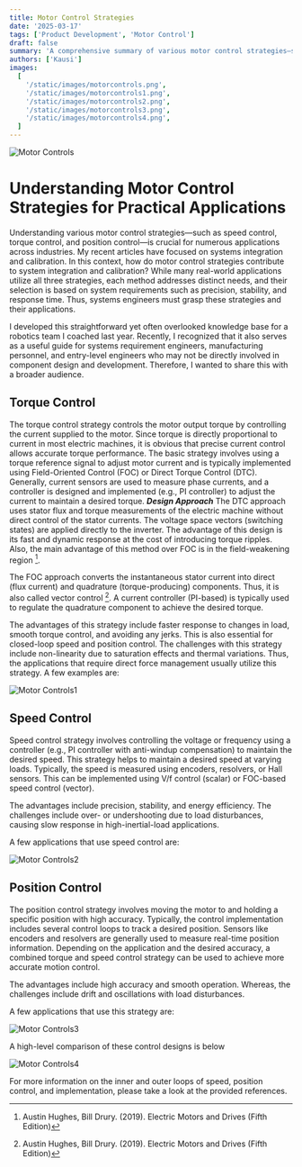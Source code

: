 ```yaml
---
title: Motor Control Strategies
date: '2025-03-17'
tags: ['Product Development', 'Motor Control']
draft: false
summary: 'A comprehensive summary of various motor control strategies—such as speed control, torque control, and position control.'
authors: ['Kausi']
images:
  [
    '/static/images/motorcontrols.png',
    '/static/images/motorcontrols1.png',
    '/static/images/motorcontrols2.png',
    '/static/images/motorcontrols3.png',
    '/static/images/motorcontrols4.png',
  ]
---
```


![Motor Controls](/static/images/motorcontrols.png)

# Understanding Motor Control Strategies for Practical Applications

Understanding various motor control strategies—such as speed control, torque control, and position control—is crucial for numerous applications across industries. My recent articles have focused on systems integration and calibration. In this context, how do motor control strategies contribute to system integration and calibration? While many real-world applications utilize all three strategies, each method addresses distinct needs, and their selection is based on system requirements such as precision, stability, and response time. Thus, systems engineers must grasp these strategies and their applications.

I developed this straightforward yet often overlooked knowledge base for a robotics team I coached last year. Recently, I recognized that it also serves as a useful guide for systems requirement engineers, manufacturing personnel, and entry-level engineers who may not be directly involved in component design and development. Therefore, I wanted to share this with a broader audience.

## Torque Control

The torque control strategy controls the motor output torque by controlling the current supplied to the motor. Since torque is directly proportional to current in most electric machines, it is obvious that precise current control allows accurate torque performance. The basic strategy involves using a torque reference signal to adjust motor current and is typically implemented using Field-Oriented Control (FOC) or Direct Torque Control (DTC). Generally, current sensors are used to measure phase currents, and a controller is designed and implemented (e.g., PI controller) to adjust the current to maintain a desired torque.
_**Design Approach**_
The DTC approach uses stator flux and torque measurements of the electric machine without direct control of the stator currents. The voltage space vectors (switching states) are applied directly to the inverter. The advantage of this design is its fast and dynamic response at the cost of introducing torque ripples. Also, the main advantage of this method over FOC is in the field-weakening region [^1].

The FOC approach converts the instantaneous stator current into direct (flux current) and quadrature (torque-producing) components. Thus, it is also called vector control [^1]. A current controller (PI-based) is typically used to regulate the quadrature component to achieve the desired torque.

The advantages of this strategy include faster response to changes in load, smooth torque control, and avoiding any jerks. This is also essential for closed-loop speed and position control. The challenges with this strategy include non-linearity due to saturation effects and thermal variations. Thus, the applications that require direct force management usually utilize this strategy. A few examples are:

![Motor Controls1](/static/images/motorcontrols1.png)

## Speed Control

Speed control strategy involves controlling the voltage or frequency using a controller (e.g., PI controller with anti-windup compensation) to maintain the desired speed. This strategy helps to maintain a desired speed at varying loads. Typically, the speed is measured using encoders, resolvers, or Hall sensors. This can be implemented using V/f control (scalar) or FOC-based speed control (vector).

The advantages include precision, stability, and energy efficiency. The challenges include over- or undershooting due to load disturbances, causing slow response in high-inertial-load applications.

A few applications that use speed control are:

![Motor Controls2](/static/images/motorcontrols2.png)

## Position Control

The position control strategy involves moving the motor to and holding a specific position with high accuracy. Typically, the control implementation includes several control loops to track a desired position. Sensors like encoders and resolvers are generally used to measure real-time position information. Depending on the application and the desired accuracy, a combined torque and speed control strategy can be used to achieve more accurate motion control.

The advantages include high accuracy and smooth operation. Whereas, the challenges include drift and oscillations with load disturbances.

A few applications that use this strategy are:

![Motor Controls3](/static/images/motorcontrols3.png)

A high-level comparison of these control designs is below

![Motor Controls4](/static/images/motorcontrols4.png)

For more information on the inner and outer loops of speed, position control, and implementation, please take a look at the provided references.
[^1]: Austin Hughes, Bill Drury. (2019). Electric Motors and Drives (Fifth Edition)
[^2]: Mastering motor control: motor control 101. https://www.embedded.com/mastering-motor-control-motor-control-101/
